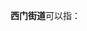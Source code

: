 '''西门街道'''可以指：
{{PRC admin/disambig|15/05/02/002/000|33/02/03/003/000|34/11/02/003/000|52/26/01/003/000}}
{{disambig|cat=四字乡级行政区划消歧义}}
